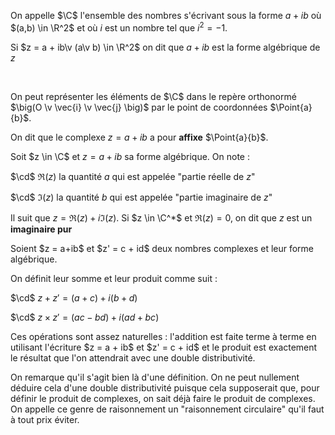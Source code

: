 


<Item type='definition' titre='les nombres complexes' searchDesc="forme algébrique affixe">

On appelle $\C$ l'ensemble des nombres s'écrivant sous la forme $a+ib$ où $(a,b) \in \R^2$ et où $i$ est un nombre tel que $i^2 = -1$. 

Si $z = a + ib\v (a\v b) \in \R^2$ on dit que $a + ib$ est la forme algébrique de $z$

<br/>

On peut représenter les éléments de $\C$ dans le repère orthonormé $\big(O \v \vec{i} \v \vec{j} \big)$ par le point de coordonnées $\Point{a}{b}$. 

On dit que le complexe $z = a + ib$ a pour **affixe** $\Point{a}{b}$.
</Item>


<Item type='definition' titre="partie réelle et imaginaire d'un nombre complexe">

Soit $z \in \C$ et $z = a + ib$ sa forme algébrique. On note :

$\cd$ $\Re(z)$ la quantité $a$ qui est appelée "partie réelle de $z$"

$\cd$ $\Im(z)$ la quantité $b$ qui est appelée "partie imaginaire de $z$"

Il suit que $z = \Re(z) + i\Im(z)$. Si $z \in \C^*$ et $\Re(z) = 0$, on dit que $z$ est un **imaginaire pur** 
</Item>

<Item type='definition' titre='opérations entre complexes' searchDesc="addition multiplication produit somme">
Soient $z = a+ib$ et $z' = c + id$ deux nombres complexes et leur forme algébrique. 

On définit leur somme et leur produit comme suit :

$\cd$ $z + z' = (a+c) + i(b+d)$

$\cd$ $z \times z' = (ac - bd) + i(ad + bc)$
</Item>

<Somme></Somme>

<Prod></Prod>


<Remarque titre=''>
Ces opérations sont assez naturelles : l'addition est faite terme à terme en utilisant l'écriture $z = a + ib$ et $z' = c + id$ et le produit est exactement le résultat que l'on attendrait avec une double distributivité. 

<br/>

On remarque qu'il s'agit bien là d'une définition. On ne peut nullement déduire cela d'une double distributivité puisque cela supposerait que, pour définir le produit de complexes, on sait déjà faire le produit de complexes. On appelle ce genre de raisonnement un "raisonnement circulaire" qu'il faut à tout prix éviter.
</Remarque>